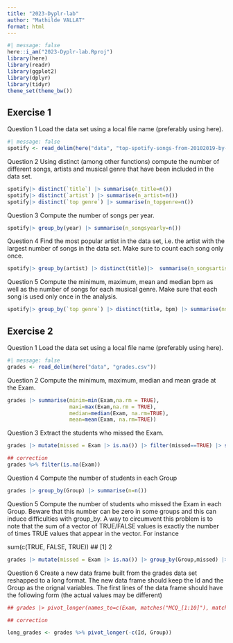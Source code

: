 ```yaml
---
title: "2023-Dyplr-lab"
author: "Mathilde VALLAT"
format: html
---
```


```r
#| message: false
here::i_am("2023-Dyplr-lab.Rproj")
library(here)
library(readr)
library(ggplot2)
library(dplyr)
library(tidyr)
theme_set(theme_bw())
```

## Exercise 1

Question 1 Load the data set using a local file name (preferably using here).

```r
#| message: false
spotify <- read_delim(here("data", "top-spotify-songs-from-20102019-by-year.csv"))
```

Question 2 Using distinct (among other functions) compute the number of different songs, artists and musical genre that have been included in the data set.

```r
spotify|> distinct(`title`) |> summarise(n_title=n())
spotify|> distinct(`artist`) |> summarise(n_artist=n())
spotify|> distinct(`top genre`) |> summarise(n_topgenre=n())
```

Question 3 Compute the number of songs per year.

```r
spotify|> group_by(year) |> summarise(n_songsyearly=n())
```

Question 4 Find the most popular artist in the data set, i.e. the artist with the largest number of
songs in the data set. Make sure to count each song only once.

```r
spotify|> group_by(artist) |> distinct(title)|>  summarise(n_songsartist=n()) |> filter(n_songsartist == 17)

```
Question 5 Compute the minimum, maximum, mean and median bpm as well as the number of songs for each musical genre. Make sure that each song is used only once in the analysis.

```r
spotify|> group_by(`top genre`) |> distinct(title, bpm) |> summarise(nsong=n(), min=min(bpm),max=max(bpm),mean=mean(bpm), median=median(bpm))
```

## Exercise 2

Question 1 Load the data set using a local file name (preferably using here).

```r
#| message: false
grades <- read_delim(here("data", "grades.csv"))
```

Question 2 Compute the minimum, maximum, median and mean grade at the Exam.

```r
grades |> summarise(minim=min(Exam,na.rm = TRUE),
                    maxi=max(Exam,na.rm = TRUE),
                    median=median(Exam, na.rm=TRUE),
                    mean=mean(Exam, na.rm=TRUE))
```
Question 3 Extract the students who missed the Exam.

```r
grades |> mutate(missed = Exam |> is.na()) |> filter(missed==TRUE) |> select(Id)

## correction
grades %>% filter(is.na(Exam))

```

Question 4 Compute the number of students in each Group

```r
grades |> group_by(Group) |> summarise(n=n())
```

Question 5 Compute the number of students who missed the Exam in each Group. Beware that this number can be zero in some groups and this can induce difficulties with group_by. A way to circumvent this problem is to note that the sum of a vector of TRUE/FALSE values is exactly the number of times TRUE values that appear in the vector. For instance

sum(c(TRUE, FALSE, TRUE))
## [1] 2

```r
grades |> mutate(missed = Exam |> is.na()) |> group_by(Group,missed) |> summarise(s=n()) |> filter(missed==TRUE) |> select(-missed)
```

Question 6 Create a new data frame built from the grades data set reshapped to a long format. The new data frame should keep the Id and the Group as the orignal variables. The first lines of the data frame should have the following form (the actual values may be different)


```r
## grades |> pivot_longer(names_to=c(Exam, matches("MCQ_[1:10]"), matches("Online_MCQ_[1:19]")))

## correction

long_grades <- grades %>% pivot_longer(-c(Id, Group))

```


